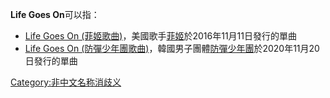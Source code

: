 '''Life Goes On'''可以指：
* [[Life_Goes_On_(菲姬歌曲)|Life Goes On (菲姬歌曲)]]，美國歌手[[菲姬|菲姬]]於2016年11月11日發行的單曲
* [[Life_Goes_On_(防彈少年團歌曲)|Life Goes On (防彈少年團歌曲)]]，韓國男子團體[[防彈少年團|防彈少年團]]於2020年11月20日發行的單曲

{{disambig}}

[[Category:非中文名称消歧义|Category:非中文名称消歧义]]